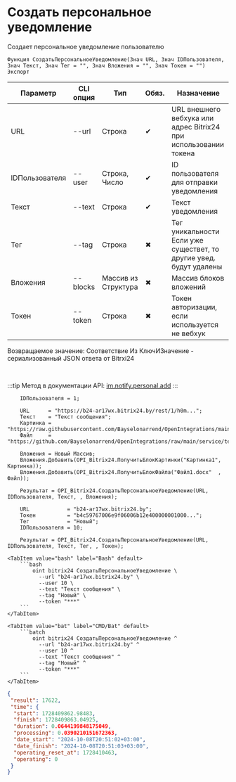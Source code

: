 ﻿---
sidebar_position: 1
---


# Создать персональное уведомление
 Создает персональное уведомление пользователю



`Функция СоздатьПерсональноеУведомление(Знач URL, Знач IDПользователя, Знач Текст, Знач Тег = "", Знач Вложения = "", Знач Токен = "") Экспорт`

  | Параметр | CLI опция | Тип | Обяз. | Назначение |
  |-|-|-|-|-|
  | URL | --url | Строка | &#x2714; | URL внешнего вебхука или адрес Bitrix24 при использовании токена |
  | IDПользователя | --user | Строка, Число | &#x2714; | ID пользователя для отправки уведомления |
  | Текст | --text | Строка | &#x2714; | Текст уведомления |
  | Тег | --tag | Строка | &#x2716; | Тег уникальности Если уже существет, то другие увед. будут удалены |
  | Вложения | --blocks | Массив из Структура | &#x2716; | Массив блоков вложений |
  | Токен | --token | Строка | &#x2716; | Токен авторизации, если используется не вебхук |

  
  Возвращаемое значение:   Соответствие Из КлючИЗначение - сериализованный JSON ответа от Bitrxi24

<br/>

:::tip
Метод в документации API: [im.notify.personal.add](https://dev.1c-bitrix.ru/learning/course/index.php?COURSE_ID=93&LESSON_ID=12129)
:::
<br/>



```bsl title="Пример использования для 1С:Предприятие/OneScript"
    IDПользователя = 1;

    URL      = "https://b24-ar17wx.bitrix24.by/rest/1/h0m...";
    Текст    = "Текст сообщения";
    Картинка = "https://raw.githubusercontent.com/Bayselonarrend/OpenIntegrations/main/service/test_data/picture.jpg";
    Файл     = "https://github.com/Bayselonarrend/OpenIntegrations/raw/main/service/test_data/document.docx";

    Вложения = Новый Массив;
    Вложения.Добавить(OPI_Bitrix24.ПолучитьБлокКартинки("Картинка1", Картинка));
    Вложения.Добавить(OPI_Bitrix24.ПолучитьБлокФайла("Файл1.docx"  , Файл));

    Результат = OPI_Bitrix24.СоздатьПерсональноеУведомление(URL, IDПользователя, Текст, , Вложения);

    URL            = "b24-ar17wx.bitrix24.by";
    Токен          = "b4c59767006e9f06006b12e400000001000...";
    Тег            = "Новый";
    IDПользователя = 10;

    Результат = OPI_Bitrix24.СоздатьПерсональноеУведомление(URL, IDПользователя, Текст, Тег, , Токен);
```
    

 <Tabs>
  
    <TabItem value="bash" label="Bash" default>
        ```bash
            oint bitrix24 СоздатьПерсональноеУведомление \
              --url "b24-ar17wx.bitrix24.by" \
              --user 10 \
              --text "Текст сообщения" \
              --tag "Новый" \
              --token "***"
        ```
    </TabItem>
  
    <TabItem value="bat" label="CMD/Bat" default>
        ```batch
            oint bitrix24 СоздатьПерсональноеУведомление ^
              --url "b24-ar17wx.bitrix24.by" ^
              --user 10 ^
              --text "Текст сообщения" ^
              --tag "Новый" ^
              --token "***"
        ```
    </TabItem>
</Tabs>


```json title="Результат"
{
 "result": 17622,
 "time": {
  "start": 1728409862.98483,
  "finish": 1728409863.04925,
  "duration": 0.0644199848175049,
  "processing": 0.0390210151672363,
  "date_start": "2024-10-08T20:51:02+03:00",
  "date_finish": "2024-10-08T20:51:03+03:00",
  "operating_reset_at": 1728410463,
  "operating": 0
 }
}
```
